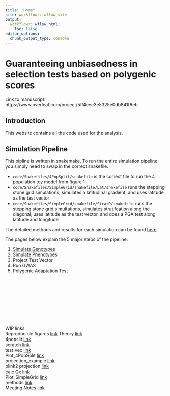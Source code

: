 ```yaml
---
title: "Home"
site: workflowr::wflow_site
output:
  workflowr::wflow_html:
    toc: false
editor_options:
  chunk_output_type: console
---
```


# Guaranteeing unbiasedness in selection tests based on polygenic scores

Link to manuscript: https://www.overleaf.com/project/5ff4eec3e5325e0db841f6eb 

## Introduction 

This website contains all the code used for the analysis.  

## Simulation Pipeline 

This pipline is written in snakemake. To run the entire simulation pipeline you simply need to swap in the correct snakefile.   

* `code/Snakefiles/4PopSplit/snakefile` is the correct file to run the 4 population toy model from figure 1  
* `code/Snakefiles/SimpleGrid/snakefile/Lat/snakefile` runs the stepping stone grid simulations, simulates a latitudinal gradient, and uses latitude as the test vector   
* `code/Snakefiles/SimpleGrid/snakefile/StratD/snakefile` runs the stepping stone grid simultations, simulates stratifcation along the diagonal, uses latitude as the test vector, and does a PGA test along latitude and longitude  

The detailed methods and results for each simulation can be found [here](Simulations_methods.html).  

The pages below explain the 5 major steps of the pipeline:  

1. [Simulate Genotypes](Simulate_Genotypes.html) 
2. [Simulate Phenotypes](Simulate_Phenotypes.html) 
3. Project Test Vector 
4. Run GWAS 
5. Polygenic Adaptation Test 


<br />
<br />
<br />
<br />
<br />
<br />
<br />
<br />

  
WIP links  
Reproducible figures [link](Simulation_Methods_Reproducible.html)
Theory [link](Theory.html)  
4popslit [link](4Popsplit.html)  
scratch [link](scratch.html)  
test_vec [link](Test_vec.html)  
Plot_4PopSplit [link](Plot_4PopSplit.html)   
projection_example [link](projection_example.html)  
plink2 projection [link](Projection_plink2.html)  
calc Qx [link](Calc_Qx.html)   
Plot_SimpleGrid [link](Plot_SimpleGrid.html)   
methods [link](Simulations_methods.html)  
Meeting Notes [link](Meetings_Notes.html)

